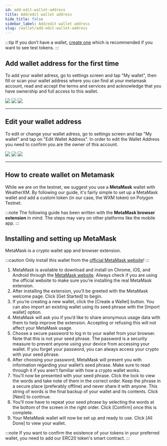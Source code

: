 ```yaml
---
id: add-edit-wallet-address
title: Add/edit wallet address
hide_title: false
sidebar_label: Add/edit wallet address
slug: /wallet/add-edit-wallet-address
---
```



:::tip
If you don’t have a wallet, [create one](/wallet/add-edit-wallet-address#how-to-create-wallet-on-metamask) which is recommended if you want to see test tokens.
:::


## Add wallet address for the first time  

To add your wallet adress, go to settings screen and tap "My wallet", then fill or scan your wallet address where you can find at your metamask account, read and accept the terms and services and acknowledge that you have ownership and full access to this wallet.

<div class="explanation small-big">
    <img src={useBaseUrl("img/wallet/new-wallet-address-empty.svg")} />
    <img src={useBaseUrl("img/wallet/new-wallet-address-screen-scan-QR.svg")} />
    <img src={useBaseUrl("img/wallet/new-wallet-address-screen-filled.svg")} />
</div>

<hr/>

## Edit your wallet address

To edit or change your wallet adress, go to settings screen and tap "My wallet" and tap on "Edit Wallet Address". In order to edit the Wallet Address you need to confirm you are the owner of this account. 

<div class="explanation small-big">
    <img src={useBaseUrl("img/wallet/new-wallet-address-screen-filled-and-saved.svg")} />
    <img src={useBaseUrl("img/wallet/new-wallet-address-screen-confirm-wallet-addition.svg")} />
    <img src={useBaseUrl("img/wallet/new-wallet-address-screen-confirm-and-save.svg")} />
</div>

<hr/>



## How to create wallet on Metamask

While we are on the testnet, we suggest you use a **MetaMask** wallet with WeatherXM. By following our guide, it's
fairly simple to set up a MetaMask wallet and add a custom token (in our case, the WXM token) on Polygon Testnet.

:::note
The following guide has been written with the **MetaMask browser extension** in mind.
The steps may vary on other platforms like the mobile app.
:::

## Installing and setting up MetaMask

MetaMask is a crypto wallet app and browser extension.

:::caution
Only install this wallet from the [official MetaMask website](https://metamask.io/download/)!
:::

1. MetaMask is available to download and install on Chrome, iOS, and Android through the [MetaMask website](https://metamask.io/download/).
Always check if you are using the official website to make sure you’re installing the real MetaMask extension.
1. After installing the extension, you’ll be greeted with the MetaMask welcome page. Click [Get Started] to begin.
1. If you’re creating a new wallet, click the [Create a Wallet] button. You can also import an existing wallet using its seed phrase with the [Import wallet] option.
1. MetaMask will ask you if you’d like to share anonymous usage data with them to help improve the extension. Accepting or refusing this will not affect your MetaMask usage.
1. Choose a secure password to log in to your wallet from your browser. Note that this is not your seed phrase. The password is a security measure to prevent anyone using your device from accessing your wallet.
  If you forget your password, you can always access your crypto with your seed phrase.
1. After choosing your password, MetaMask will present you with information regarding your wallet’s seed phrase. Make sure to read through it if you aren’t familiar with how a crypto wallet works.
1. You’ll now be presented with your seed phrase. Click the lock to view the words and take note of them in the correct order. Keep the phrase in a secure place (preferably offline) and never share it with anyone.
  This string of words is the final backup of your wallet and its contents. Click [Next] to continue.
1. You’ll now have to repeat your seed phrase by selecting the words at the bottom of the screen in the right order. Click [Confirm] once this is complete.
1. Your MetaMask wallet will now be set up and ready to use. Click [All Done] to view your wallet.

:::note
If you want to confirm the existence of your tokens in your preferred wallet, you need to add our ERC20 token's smart contract.
:::